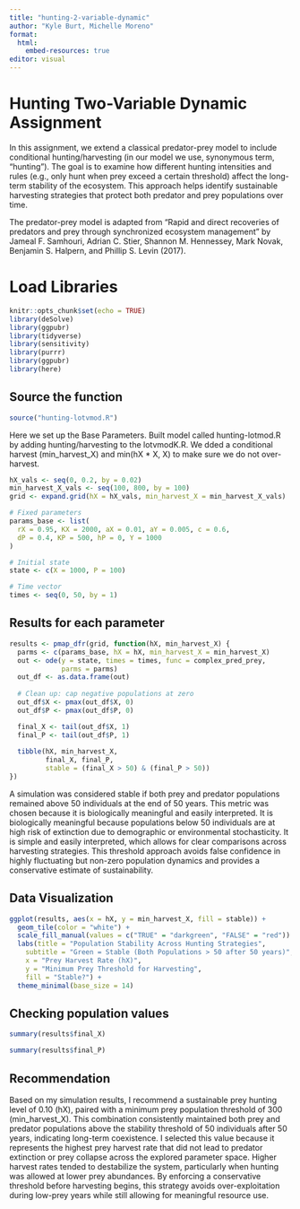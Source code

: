 ```yaml
---
title: "hunting-2-variable-dynamic"
author: "Kyle Burt, Michelle Moreno"
format: 
  html:
    embed-resources: true
editor: visual
---
```


# Hunting Two-Variable Dynamic Assignment

In this assignment, we extend a classical predator-prey model to include conditional hunting/harvesting (in our model we use, synonymous term, "hunting"). The goal is to examine how different hunting intensities and rules (e.g., only hunt when prey exceed a certain threshold) affect the long-term stability of the ecosystem. This approach helps identify sustainable harvesting strategies that protect both predator and prey populations over time.

The predator-prey model is adapted from "Rapid and direct recoveries of predators and prey through synchronized ecosystem management" by Jameal F. Samhouri, Adrian C. Stier, Shannon M. Hennessey, Mark Novak, Benjamin S. Halpern, and Phillip S. Levin (2017).

# Load Libraries

```r
knitr::opts_chunk$set(echo = TRUE)
library(deSolve)
library(ggpubr)
library(tidyverse)
library(sensitivity)
library(purrr)
library(ggpubr)
library(here)
```

## Source the function

```r
source("hunting-lotvmod.R")
```

Here we set up the Base Parameters. Built model called hunting-lotmod.R by adding hunting/harvesting to the lotvmodK.R. We dded a conditional harvest (min_harvest_X) and min(hX \* X, X) to make sure we do not over-harvest.

```r
hX_vals <- seq(0, 0.2, by = 0.02)
min_harvest_X_vals <- seq(100, 800, by = 100)
grid <- expand.grid(hX = hX_vals, min_harvest_X = min_harvest_X_vals)
```

```r
# Fixed parameters
params_base <- list(
  rX = 0.95, KX = 2000, aX = 0.01, aY = 0.005, c = 0.6,
  dP = 0.4, KP = 500, hP = 0, Y = 1000
)

# Initial state
state <- c(X = 1000, P = 100)

# Time vector
times <- seq(0, 50, by = 1)
```

## Results for each parameter

```r
results <- pmap_dfr(grid, function(hX, min_harvest_X) {
  parms <- c(params_base, hX = hX, min_harvest_X = min_harvest_X)
  out <- ode(y = state, times = times, func = complex_pred_prey, 
             parms = parms)
  out_df <- as.data.frame(out)
  
  # Clean up: cap negative populations at zero
  out_df$X <- pmax(out_df$X, 0)
  out_df$P <- pmax(out_df$P, 0)

  final_X <- tail(out_df$X, 1)
  final_P <- tail(out_df$P, 1)
  
  tibble(hX, min_harvest_X,
         final_X, final_P,
         stable = (final_X > 50) & (final_P > 50))
})
```

A simulation was considered stable if both prey and predator populations remained above 50 individuals at the end of 50 years. This metric was chosen because it is biologically meaningful and easily interpreted. It is biologically meaningful because populations below 50 individuals are at high risk of extinction due to demographic or environmental stochasticity. It is simple and easily interpreted, which allows for clear comparisons across harvesting strategies. This threshold approach avoids false confidence in highly fluctuating but non-zero population dynamics and provides a conservative estimate of sustainability.

## Data Visualization

```r
ggplot(results, aes(x = hX, y = min_harvest_X, fill = stable)) +
  geom_tile(color = "white") +
  scale_fill_manual(values = c("TRUE" = "darkgreen", "FALSE" = "red")) +
  labs(title = "Population Stability Across Hunting Strategies",
    subtitle = "Green = Stable (Both Populations > 50 after 50 years)",
    x = "Prey Harvest Rate (hX)",
    y = "Minimum Prey Threshold for Harvesting",
    fill = "Stable?") +
  theme_minimal(base_size = 14)
```

## Checking population values

```r
summary(results$final_X)

summary(results$final_P)
```

## Recommendation

Based on my simulation results, I recommend a sustainable prey hunting level of 0.10 (hX), paired with a minimum prey population threshold of 300 (min_harvest_X). This combination consistently maintained both prey and predator populations above the stability threshold of 50 individuals after 50 years, indicating long-term coexistence. I selected this value because it represents the highest prey harvest rate that did not lead to predator extinction or prey collapse across the explored parameter space. Higher harvest rates tended to destabilize the system, particularly when hunting was allowed at lower prey abundances. By enforcing a conservative threshold before harvesting begins, this strategy avoids over-exploitation during low-prey years while still allowing for meaningful resource use.
